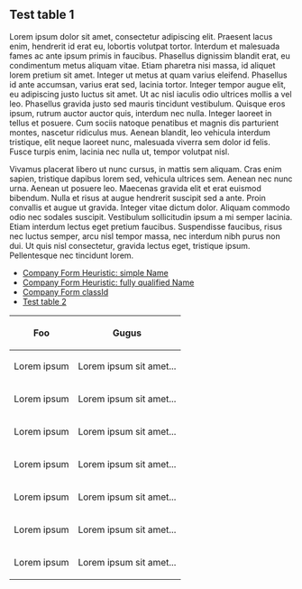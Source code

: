 == Test table 1 {{test.table.1}} ==
Lorem ipsum dolor sit amet, consectetur adipiscing elit. Praesent lacus enim, hendrerit id erat eu, lobortis volutpat tortor. Interdum et malesuada fames ac ante ipsum primis in faucibus. Phasellus dignissim blandit erat, eu condimentum metus aliquam vitae. Etiam pharetra nisi massa, id aliquet lorem pretium sit amet. Integer ut metus at quam varius eleifend. Phasellus id ante accumsan, varius erat sed, lacinia tortor. Integer tempor augue elit, eu adipiscing justo luctus sit amet. Ut ac nisl iaculis odio ultrices mollis a vel leo. Phasellus gravida justo sed mauris tincidunt vestibulum. Quisque eros ipsum, rutrum auctor auctor quis, interdum nec nulla. Integer laoreet in tellus et posuere. Cum sociis natoque penatibus et magnis dis parturient montes, nascetur ridiculus mus. Aenean blandit, leo vehicula interdum tristique, elit neque laoreet nunc, malesuada viverra sem dolor id felis. Fusce turpis enim, lacinia nec nulla ut, tempor volutpat nisl.

Vivamus placerat libero ut nunc cursus, in mattis sem aliquam. Cras enim sapien, tristique dapibus lorem sed, vehicula ultrices sem. Aenean nec nunc urna. Aenean ut posuere leo. Maecenas gravida elit et erat euismod bibendum. Nulla et risus at augue hendrerit suscipit sed a ante. Proin convallis et augue ut gravida. Integer vitae dictum dolor. Aliquam commodo odio nec sodales suscipit. Vestibulum sollicitudin ipsum a mi semper lacinia. Etiam interdum lectus eget pretium faucibus. Suspendisse faucibus, risus nec luctus semper, arcu nisl tempor massa, nec interdum nibh purus non dui. Ut quis nisl consectetur, gravida lectus eget, tristique ipsum. Pellentesque nec tincidunt lorem.

* [[CompanyForm|Company Form Heuristic: simple Name]]
* [[org.eclipsescout.demo.minicrm.client.ui.desktop.form.CompanyForm|Company Form Heuristic: fully qualified Name]]
* [[721c3f5f-bd28-41e4-a5f0-d78891034485|Company Form classId]]
* [[test.table.2|Test table 2]]

{|border="1"
!Foo
!Gugus
|-
| Lorem ipsum
| Lorem ipsum sit amet...
|-
| Lorem ipsum
| Lorem ipsum sit amet...
|-
| Lorem ipsum
| Lorem ipsum sit amet...
|-
| Lorem ipsum
| Lorem ipsum sit amet...
|-
| Lorem ipsum
| Lorem ipsum sit amet...
|-
| Lorem ipsum
| Lorem ipsum sit amet...
|-
| Lorem ipsum
| Lorem ipsum sit amet...
|}
